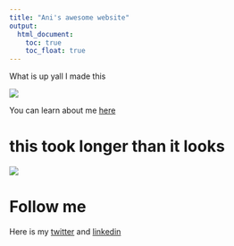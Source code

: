 ```yaml
---
title: "Ani's awesome website"
output: 
  html_document:
    toc: true
    toc_float: true
---
```


What is up yall I made this

![](cool.jpg)

You can learn about me [here](About.html)

# this took longer than it looks 

![](http://giphygifs.s3.amazonaws.com/media/lMVNl6XxTvXgs/giphy.gif)

# Follow me

Here is my [twitter](https://twitter.com/abilazarian) and [linkedin](https://www.linkedin.com/in/ani-bilazarian-844a3780/)





 
